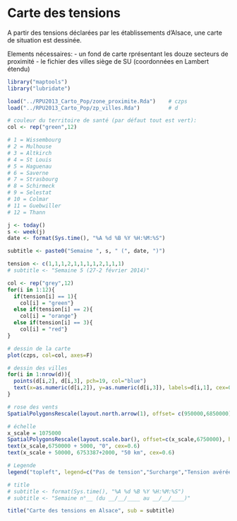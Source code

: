 Carte des tensions
========================================================

A partir des tensions déclarées par les établissements d'Alsace, une carte de situation est dessinée.

Elements nécessaires:
- un fond de carte rprésentant les douze secteurs de proximité
- le fichier des villes siège de SU (coordonnées en Lambert étendu)

```r
library("maptools")
library("lubridate")

load("../RPU2013_Carto_Pop/zone_proximite.Rda")    # czps
load("../RPU2013_Carto_Pop/zp_villes.Rda")         # d

# couleur du territoire de santé (par défaut tout est vert):
col <- rep("green",12)

# 1 = Wissembourg
# 2 = Mulhouse
# 3 = Altkirch
# 4 = St Louis
# 5 = Haguenau
# 6 = Saverne
# 7 = Strasbourg
# 8 = Schirmeck
# 9 = Selestat
# 10 = Colmar
# 11 = Guebwiller
# 12 = Thann

j <- today()
s <- week(j)
date <- format(Sys.time(), "%A %d %B %Y %H:%M:%S")

subtitle <- paste0("Semaine ", s, " (", date, ")")

tension <- c(1,1,1,2,1,1,1,1,2,1,1,1)
# subtitle <- "Semaine 5 (27-2 février 2014)"

col <- rep("grey",12)
for(i in 1:12){
  if(tension[i] == 1){
    col[i] = "green"}
  else if(tension[i] == 2){
    col[i] = "orange"}
  else if(tension[i] == 3){
    col[i] = "red"}
}

# dessin de la carte
plot(czps, col=col, axes=F)

# dessin des villes
for(i in 1:nrow(d)){
  points(d[i,2], d[i,3], pch=19, col="blue")
  text(x=as.numeric(d[i,2]), y=as.numeric(d[i,3]), labels=d[i,1], cex=0.6, pos=d[i,4])
}

# rose des vents
SpatialPolygonsRescale(layout.north.arrow(1), offset= c(950000,6850000), scale = 15000, col="grey",plot.grid=F)

# échelle
x_scale = 1075000
SpatialPolygonsRescale(layout.scale.bar(), offset=c(x_scale,6750000), height = 0.05, scale=50000, fill=c("transparent","black"), plot.grid=F)
text(x_scale,6750000 + 5000, "0", cex=0.6)
text(x_scale + 50000, 6753387+2000, "50 km", cex=0.6)

# Legende
legend("topleft", legend=c("Pas de tension","Surcharge","Tension avérée","Pas d'informations"), col=c("green","orange","red","grey"), pch=15, bty="n")

# title
# subtitle <- format(Sys.time(), "%A %d %B %Y %H:%M:%S")
# subtitle <- "Semaine n°__ (du __/__/____ au __/__/____)"

title("Carte des tensions en Alsace", sub = subtitle)
```